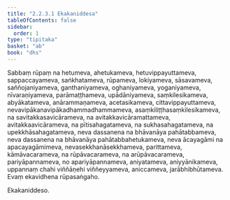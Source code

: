 ```yaml
---
title: "2.2.3.1 Ekakaniddesa"
tableOfContents: false
sidebar:
  order: 1
type: "tipitaka"
basket: "ab"
book: "dhs"
---
```



<DynamicBreadcrumb />

<Division number="594" book="dhs" bookNo="29" page="156">

<Paragraph number="1234" book="dhs">
Sabbaṃ rūpaṃ na hetumeva, ahetukameva, hetuvippayuttameva, sappaccayameva, saṅkhatameva, rūpameva, lokiyameva, sāsavameva, saññojaniyameva, ganthaniyameva, oghaniyameva, yoganiyameva, nīvaraṇiyameva, parāmaṭṭhameva, upādāniyameva, saṃkilesikameva, abyākatameva, anārammaṇameva, acetasikameva, cittavippayuttameva, nevavipākanavipākadhammadhammameva, asaṃkiliṭṭhasaṃkilesikameva, na savitakkasavicārameva, na avitakkavicāramattameva, avitakkaavicārameva, na pītisahagatameva, na sukhasahagatameva, na upekkhāsahagatameva, neva dassanena na bhāvanāya pahātabbameva, neva dassanena na bhāvanāya pahātabbahetukameva, neva ācayagāmi na apacayagāmimeva, nevasekkhanāsekkhameva, parittameva, kāmāvacarameva, na rūpāvacarameva, na arūpāvacarameva, pariyāpannameva, no apariyāpannameva, aniyatameva, aniyyānikameva, uppannaṃ chahi viññāṇehi viññeyyameva, aniccameva, jarābhibhūtameva.

</Paragraph>
</Division>

<Paragraph number="1235" type="center" book="dhs">
Evaṃ ekavidhena rūpasaṅgaho.

  
Ekakaniddeso.
</Paragraph>